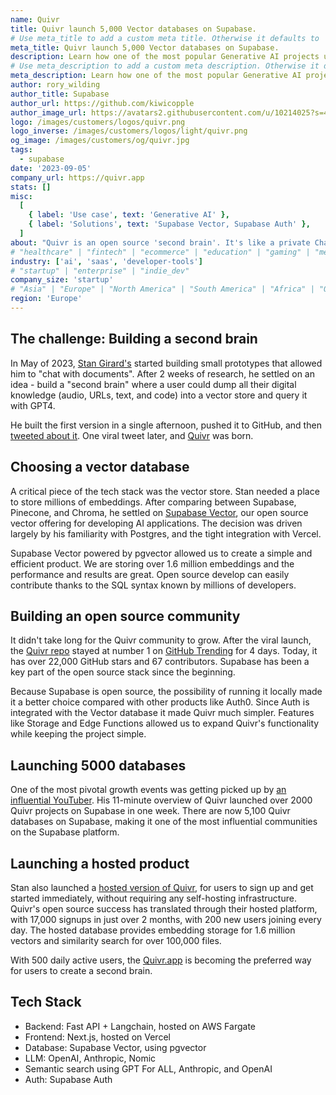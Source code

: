 ```yaml
---
name: Quivr
title: Quivr launch 5,000 Vector databases on Supabase.
# Use meta_title to add a custom meta title. Otherwise it defaults to '{name} | Supabase Customer Stories':
meta_title: Quivr launch 5,000 Vector databases on Supabase.
description: Learn how one of the most popular Generative AI projects uses Supabase as their Vector Store.
# Use meta_description to add a custom meta description. Otherwise it defaults to {description}:
meta_description: Learn how one of the most popular Generative AI projects uses Supabase as their Vector Store.
author: rory_wilding
author_title: Supabase
author_url: https://github.com/kiwicopple
author_image_url: https://avatars2.githubusercontent.com/u/10214025?s=400&u=c6775be2ae667e2acae3ccd347fed62bb3f5b3e7&v=4
logo: /images/customers/logos/quivr.png
logo_inverse: /images/customers/logos/light/quivr.png
og_image: /images/customers/og/quivr.jpg
tags:
  - supabase
date: '2023-09-05'
company_url: https://quivr.app
stats: []
misc:
  [
    { label: 'Use case', text: 'Generative AI' },
    { label: 'Solutions', text: 'Supabase Vector, Supabase Auth' },
  ]
about: "Quivr is an open source 'second brain'. It's like a private ChatGPT, personalized with your own data: you upload your documents and you can then search and ask questions using generative AI."
# "healthcare" | "fintech" | "ecommerce" | "education" | "gaming" | "media" | "real-estate" | "saas" | "social" | "analytics" | "ai" | "developer-tools"
industry: ['ai', 'saas', 'developer-tools']
# "startup" | "enterprise" | "indie_dev"
company_size: 'startup'
# "Asia" | "Europe" | "North America" | "South America" | "Africa" | "Oceania"
region: 'Europe'
---
```


## The challenge: Building a second brain

In May of 2023, [Stan Girard's](https://twitter.com/_StanGirard) started building small prototypes that allowed him to "chat with documents". After 2 weeks of research, he settled on an idea - build a "second brain" where a user could dump all their digital knowledge (audio, URLs, text, and code) into a vector store and query it with GPT4.

He built the first version in a single afternoon, pushed it to GitHub, and then [tweeted about it](https://twitter.com/_StanGirard/status/1657021618571313155?s=20). One viral tweet later, and [Quivr](https://github.com/StanGirard/quivr) was born.

## Choosing a vector database

A critical piece of the tech stack was the vector store. Stan needed a place to store millions of embeddings. After comparing between Supabase, Pinecone, and Chroma, he settled on [Supabase Vector](https://supabase.com/vector), our open source vector offering for developing AI applications. The decision was driven largely by his familiarity with Postgres, and the tight integration with Vercel.

<Quote img="stan-girard-avatar.jpeg" caption="Stan Girard, Founder of Quivr.">
  <p>
    Supabase Vector powered by pgvector allowed us to create a simple and efficient product. We are
    storing over 1.6 million embeddings and the performance and results are great. Open source
    develop can easily contribute thanks to the SQL syntax known by millions of developers.
  </p>
</Quote>

## Building an open source community

It didn't take long for the Quivr community to grow. After the viral launch, the [Quivr repo](https://github.com/StanGirard/quivr) stayed at number 1 on [GitHub Trending](https://github.com/trending) for 4 days. Today, it has over 22,000 GitHub stars and 67 contributors. Supabase has been a key part of the open source stack since the beginning.

<Quote img="stan-girard-avatar.jpeg" caption="Stan Girard, Founder of Quivr.">
  <p>
    Because Supabase is open source, the possibility of running it locally made it a better choice
    compared with other products like Auth0. Since Auth is integrated with the Vector database it
    made Quivr much simpler. Features like Storage and Edge Functions allowed us to expand Quivr's
    functionality while keeping the project simple.
  </p>
</Quote>

## Launching 5000 databases

One of the most pivotal growth events was getting picked up by [an influential YouTuber](https://www.youtube.com/watch?v=rFEbz93G9U8). His 11-minute overview of Quivr launched over 2000 Quivr projects on Supabase in one week. There are now 5,100 Quivr databases on Supabase, making it one of the most influential communities on the Supabase platform.

## Launching a hosted product

Stan also launched a [hosted version of Quivr](https://www.quivr.app/), for users to sign up and get started immediately, without requiring any self-hosting infrastructure. Quivr's open source success has translated through their hosted platform, with 17,000 signups in just over 2 months, with 200 new users joining every day. The hosted database provides embedding storage for 1.6 million vectors and similarity search for over 100,000 files.

With 500 daily active users, the [Quivr.app](http://Quivr.app) is becoming the preferred way for users to create a second brain.

## Tech Stack

- Backend: Fast API + Langchain, hosted on AWS Fargate
- Frontend: Next.js, hosted on Vercel
- Database: Supabase Vector, using pgvector
- LLM: OpenAI, Anthropic, Nomic
- Semantic search using GPT For ALL, Anthropic, and OpenAI
- Auth: Supabase Auth
